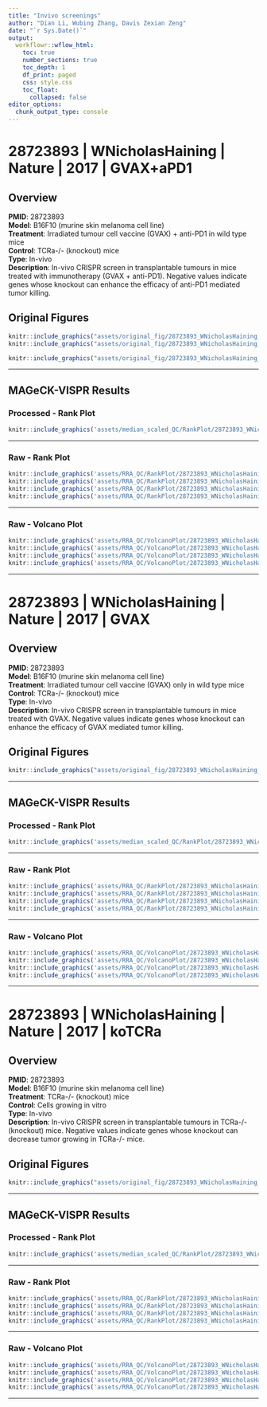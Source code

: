 ```yaml
---
title: "Invivo screenings"
author: "Dian Li, Wubing Zhang, Davis Zexian Zeng"
date: "`r Sys.Date()`"
output: 
  workflowr::wflow_html:
    toc: true
    number_sections: true
    toc_depth: 1
    df_print: paged
    css: style.css
    toc_float:
      collapsed: false
editor_options:
  chunk_output_type: console
---
```


# **28723893 | WNicholasHaining | Nature | 2017 | GVAX+aPD1**
## **Overview**
**PMID**: 28723893<br />
**Model**: B16F10 (murine skin melanoma cell line)<br />
**Treatment**: Irradiated tumour cell vaccine (GVAX) + anti-PD1 in wild type mice<br />
**Control**: TCRa-/- (knockout) mice<br />
**Type**: In-vivo<br />
**Description**: In-vivo CRISPR screen in transplantable tumours in mice treated with immunotherapy (GVAX + anti-PD1). Negative values indicate genes whose knockout can enhance the efficacy of anti-PD1 mediated tumor killing.<br />

## **Original Figures**
```r
knitr::include_graphics("assets/original_fig/28723893_WNicholasHaining_Nature_2017_B16F10_GVAX+aPD1_Invivo_SKCM_0.png", error = FALSE)
knitr::include_graphics("assets/original_fig/28723893_WNicholasHaining_Nature_2017_B16F10_GVAX+aPD1_Invivo_SKCM_2.png", error = FALSE)
```
```r
knitr::include_graphics("assets/original_fig/28723893_WNicholasHaining_Nature_2017_B16F10_GVAX+aPD1_Invivo_SKCM_1.png", error = FALSE)
```

-----

## **MAGeCK-VISPR Results** {.tabset}
### Processed - Rank Plot
```r
knitr::include_graphics('assets/median_scaled_QC/RankPlot/28723893_WNicholasHaining_Nature_2017_B16F10_GVAX+aPD1_Invivo_SKCM.png', error = FALSE)
```

-----

### Raw - Rank Plot
```r
knitr::include_graphics('assets/RRA_QC/RankPlot/28723893_WNicholasHaining_Nature_2017_B16F10_GVAX+aPD1_r1_Invivo_SKCM.png', error = FALSE)
knitr::include_graphics('assets/RRA_QC/RankPlot/28723893_WNicholasHaining_Nature_2017_B16F10_GVAX+aPD1_r2_Invivo_SKCM.png', error = FALSE)
knitr::include_graphics('assets/RRA_QC/RankPlot/28723893_WNicholasHaining_Nature_2017_B16F10_GVAX+aPD1_r3_Invivo_SKCM.png', error = FALSE)
knitr::include_graphics('assets/RRA_QC/RankPlot/28723893_WNicholasHaining_Nature_2017_B16F10_GVAX+aPD1_r4_Invivo_SKCM.png', error = FALSE)
```

-----

### Raw - Volcano Plot
```r
knitr::include_graphics('assets/RRA_QC/VolcanoPlot/28723893_WNicholasHaining_Nature_2017_B16F10_GVAX+aPD1_r1_Invivo_SKCM.png', error = FALSE)
knitr::include_graphics('assets/RRA_QC/VolcanoPlot/28723893_WNicholasHaining_Nature_2017_B16F10_GVAX+aPD1_r2_Invivo_SKCM.png', error = FALSE)
knitr::include_graphics('assets/RRA_QC/VolcanoPlot/28723893_WNicholasHaining_Nature_2017_B16F10_GVAX+aPD1_r3_Invivo_SKCM.png', error = FALSE)
knitr::include_graphics('assets/RRA_QC/VolcanoPlot/28723893_WNicholasHaining_Nature_2017_B16F10_GVAX+aPD1_r4_Invivo_SKCM.png', error = FALSE)
```

-----

# **28723893 | WNicholasHaining | Nature | 2017 | GVAX**
## **Overview**
**PMID**: 28723893<br />
**Model**: B16F10 (murine skin melanoma cell line)<br />
**Treatment**: Irradiated tumour cell vaccine (GVAX) only in wild type mice<br />
**Control**: TCRa-/- (knockout) mice<br />
**Type**: In-vivo<br />
**Description**: In-vivo CRISPR screen in transplantable tumours in mice treated with GVAX. Negative values indicate genes whose knockout can enhance the efficacy of GVAX mediated tumor killing.<br />

## **Original Figures**
```r
knitr::include_graphics("assets/original_fig/28723893_WNicholasHaining_Nature_2017_B16F10_GVAX_Invivo_SKCM.png", error = FALSE)
```

-----

## **MAGeCK-VISPR Results** {.tabset}
### Processed - Rank Plot
```r
knitr::include_graphics('assets/median_scaled_QC/RankPlot/28723893_WNicholasHaining_Nature_2017_B16F10_GVAX_Invivo_SKCM.png', error = FALSE)
```

-----

### Raw - Rank Plot
```r
knitr::include_graphics('assets/RRA_QC/RankPlot/28723893_WNicholasHaining_Nature_2017_B16F10_GVAX_r1_Invivo_SKCM.png', error = FALSE)
knitr::include_graphics('assets/RRA_QC/RankPlot/28723893_WNicholasHaining_Nature_2017_B16F10_GVAX_r2_Invivo_SKCM.png', error = FALSE)
knitr::include_graphics('assets/RRA_QC/RankPlot/28723893_WNicholasHaining_Nature_2017_B16F10_GVAX_r3_Invivo_SKCM.png', error = FALSE)
knitr::include_graphics('assets/RRA_QC/RankPlot/28723893_WNicholasHaining_Nature_2017_B16F10_GVAX_r4_Invivo_SKCM.png', error = FALSE)
```

-----

### Raw - Volcano Plot
```r
knitr::include_graphics('assets/RRA_QC/VolcanoPlot/28723893_WNicholasHaining_Nature_2017_B16F10_GVAX_r1_Invivo_SKCM.png', error = FALSE)
knitr::include_graphics('assets/RRA_QC/VolcanoPlot/28723893_WNicholasHaining_Nature_2017_B16F10_GVAX_r2_Invivo_SKCM.png', error = FALSE)
knitr::include_graphics('assets/RRA_QC/VolcanoPlot/28723893_WNicholasHaining_Nature_2017_B16F10_GVAX_r3_Invivo_SKCM.png', error = FALSE)
knitr::include_graphics('assets/RRA_QC/VolcanoPlot/28723893_WNicholasHaining_Nature_2017_B16F10_GVAX_r4_Invivo_SKCM.png', error = FALSE)
```

-----

# **28723893 | WNicholasHaining | Nature | 2017 | koTCRa**
## **Overview**
**PMID**: 28723893<br />
**Model**: B16F10 (murine skin melanoma cell line)<br />
**Treatment**: TCRa-/- (knockout) mice<br />
**Control**: Cells growing in vitro<br />
**Type**: In-vivo<br />
**Description**: In-vivo CRISPR screen in transplantable tumours in TCRa-/- (knockout) mice. Negative values indicate genes whose knockout can decrease tumor growing in TCRa-/- mice.<br />

## **Original Figures**
```r
knitr::include_graphics("assets/original_fig/28723893_WNicholasHaining_Nature_2017_B16F10_koTCRa_Invivo_SKCM.png", error = FALSE)
```

-----

## **MAGeCK-VISPR Results** {.tabset}
### Processed - Rank Plot
```r
knitr::include_graphics('assets/median_scaled_QC/RankPlot/28723893_WNicholasHaining_Nature_2017_B16F10_koTCRa_Invivo_SKCM.png', error = FALSE)
```

-----

### Raw - Rank Plot
```r
knitr::include_graphics('assets/RRA_QC/RankPlot/28723893_WNicholasHaining_Nature_2017_B16F10_koTCRa_r1_Invivo_SKCM.png', error = FALSE)
knitr::include_graphics('assets/RRA_QC/RankPlot/28723893_WNicholasHaining_Nature_2017_B16F10_koTCRa_r2_Invivo_SKCM.png', error = FALSE)
knitr::include_graphics('assets/RRA_QC/RankPlot/28723893_WNicholasHaining_Nature_2017_B16F10_koTCRa_r3_Invivo_SKCM.png', error = FALSE)
knitr::include_graphics('assets/RRA_QC/RankPlot/28723893_WNicholasHaining_Nature_2017_B16F10_koTCRa_r4_Invivo_SKCM.png', error = FALSE)
```

-----

### Raw - Volcano Plot
```r
knitr::include_graphics('assets/RRA_QC/VolcanoPlot/28723893_WNicholasHaining_Nature_2017_B16F10_koTCRa_r1_Invivo_SKCM.png', error = FALSE)
knitr::include_graphics('assets/RRA_QC/VolcanoPlot/28723893_WNicholasHaining_Nature_2017_B16F10_koTCRa_r2_Invivo_SKCM.png', error = FALSE)
knitr::include_graphics('assets/RRA_QC/VolcanoPlot/28723893_WNicholasHaining_Nature_2017_B16F10_koTCRa_r3_Invivo_SKCM.png', error = FALSE)
knitr::include_graphics('assets/RRA_QC/VolcanoPlot/28723893_WNicholasHaining_Nature_2017_B16F10_koTCRa_r4_Invivo_SKCM.png', error = FALSE)
```

-----
